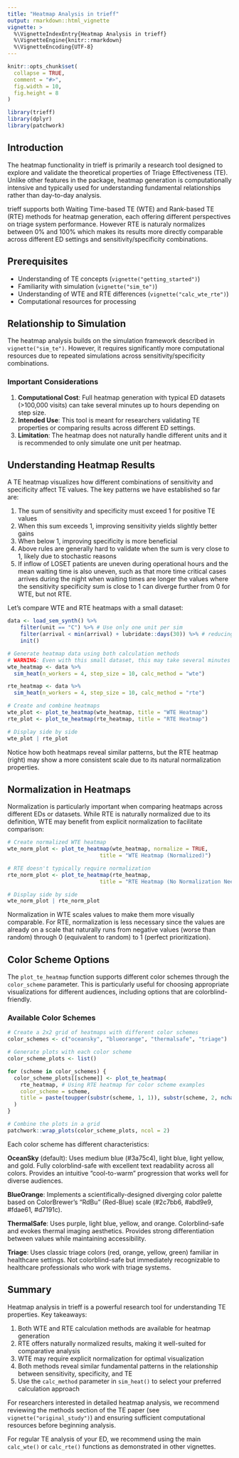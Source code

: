 ```yaml
---
title: "Heatmap Analysis in trieff"
output: rmarkdown::html_vignette
vignette: >
  %\VignetteIndexEntry{Heatmap Analysis in trieff}
  %\VignetteEngine{knitr::rmarkdown}
  %\VignetteEncoding{UTF-8}
---
```


```r
knitr::opts_chunk$set(
  collapse = TRUE,
  comment = "#>",
  fig.width = 10,
  fig.height = 8
)
```

```r
library(trieff)
library(dplyr)
library(patchwork)
```

## Introduction

The heatmap functionality in trieff is primarily a research tool designed to explore and validate the theoretical properties of Triage Effectiveness (TE). Unlike other features in the package, heatmap generation is computationally intensive and typically used for understanding fundamental relationships rather than day-to-day analysis.

trieff supports both Waiting Time-based TE (WTE) and Rank-based TE (RTE) methods for heatmap generation, each offering different perspectives on triage system performance. However RTE is naturaly normalizes between 0% and 100% which makes its results more directly comparable across different ED settings and sensitivity/specificity combinations.

## Prerequisites
- Understanding of TE concepts (`vignette("getting_started")`)
- Familiarity with simulation (`vignette("sim_te")`)
- Understanding of WTE and RTE differences (`vignette("calc_wte_rte")`)
- Computational resources for processing


## Relationship to Simulation
The heatmap analysis builds on the simulation framework described in `vignette("sim_te")`. However, it requires significantly more computational resources due to repeated simulations across sensitivity/specificity combinations.

### Important Considerations
1. **Computational Cost**: Full heatmap generation with typical ED datasets (>100,000 visits) can take several minutes up to hours depending on step size.
2. **Intended Use**: This tool is meant for researchers validating TE properties or comparing results across different ED settings.
3. **Limitation**: The heatmap does not naturally handle different units and it is recommended to only simulate one unit per heatmap.

## Understanding Heatmap Results

A TE heatmap visualizes how different combinations of sensitivity and specificity affect TE values. The key patterns we have established so far are:

1. The sum of sensitivity and specificity must exceed 1 for positive TE values
2. When this sum exceeds 1, improving sensitivity yields slightly better gains
3. When below 1, improving specificity is more beneficial
4. Above rules are generally hard to validate when the sum is very close to 1, likely due to stochastic reasons
5. If inflow of LOSET patients are uneven during operational hours and the mean waiting time is also uneven, such as that more time critical cases arrives during the night when waiting times are longer the values where the sensitivity specificity sum is close to 1 can diverge further from 0 for WTE, but not RTE.

Let's compare WTE and RTE heatmaps with a small dataset:

```r

data <- load_sem_synth() %>%
    filter(unit == "C") %>% # Use only one unit per sim
    filter(arrival < min(arrival) + lubridate::days(30)) %>% # reducing data size for speed, don't do this for real analysis :)
    init()

# Generate heatmap data using both calculation methods
# WARNING: Even with this small dataset, this may take several minutes
wte_heatmap <- data %>% 
  sim_heat(n_workers = 4, step_size = 10, calc_method = "wte")

rte_heatmap <- data %>% 
  sim_heat(n_workers = 4, step_size = 10, calc_method = "rte")

# Create and combine heatmaps
wte_plot <- plot_te_heatmap(wte_heatmap, title = "WTE Heatmap")
rte_plot <- plot_te_heatmap(rte_heatmap, title = "RTE Heatmap")

# Display side by side
wte_plot | rte_plot
```

Notice how both heatmaps reveal similar patterns, but the RTE heatmap (right) may show a more consistent scale due to its natural normalization properties.

## Normalization in Heatmaps

Normalization is particularly important when comparing heatmaps across different EDs or datasets. While RTE is naturally normalized due to its definition, WTE may benefit from explicit normalization to facilitate comparison:

```r
# Create normalized WTE heatmap
wte_norm_plot <- plot_te_heatmap(wte_heatmap, normalize = TRUE, 
                             title = "WTE Heatmap (Normalized)")

# RTE doesn't typically require normalization
rte_norm_plot <- plot_te_heatmap(rte_heatmap, 
                             title = "RTE Heatmap (No Normalization Needed)")

# Display side by side
wte_norm_plot | rte_norm_plot
```

Normalization in WTE scales values to make them more visually comparable. For RTE, normalization is less necessary since the values are already on a scale that naturally runs from negative values (worse than random) through 0 (equivalent to random) to 1 (perfect prioritization).

## Color Scheme Options

The `plot_te_heatmap` function supports different color schemes through the `color_scheme` parameter. This is particularly useful for choosing appropriate visualizations for different audiences, including options that are colorblind-friendly.

### Available Color Schemes

```r
# Create a 2x2 grid of heatmaps with different color schemes
color_schemes <- c("oceansky", "blueorange", "thermalsafe", "triage")

# Generate plots with each color scheme
color_scheme_plots <- list()

for (scheme in color_schemes) {
  color_scheme_plots[[scheme]] <- plot_te_heatmap(
    rte_heatmap, # Using RTE heatmap for color scheme examples
    color_scheme = scheme,
    title = paste(toupper(substr(scheme, 1, 1)), substr(scheme, 2, nchar(scheme)), "Scheme", sep="")
  )
}

# Combine the plots in a grid
patchwork::wrap_plots(color_scheme_plots, ncol = 2)
```

Each color scheme has different characteristics:

**OceanSky** (default): Uses medium blue (#3a75c4), light blue, light yellow, and gold. Fully colorblind-safe with excellent text readability across all colors. Provides an intuitive "cool-to-warm" progression that works well for diverse audiences.

**BlueOrange**: Implements a scientifically-designed diverging color palette based on ColorBrewer's "RdBu" (Red-Blue) scale (#2c7bb6, #abd9e9, #fdae61, #d7191c). 

**ThermalSafe**: Uses purple, light blue, yellow, and orange. Colorblind-safe and evokes thermal imaging aesthetics. Provides strong differentiation between values while maintaining accessibility.

**Triage**: Uses classic triage colors (red, orange, yellow, green) familiar in healthcare settings. Not colorblind-safe but immediately recognizable to healthcare professionals who work with triage systems.


## Summary

Heatmap analysis in trieff is a powerful research tool for understanding TE properties. Key takeaways:

1. Both WTE and RTE calculation methods are available for heatmap generation
2. RTE offers naturally normalized results, making it well-suited for comparative analysis
3. WTE may require explicit normalization for optimal visualization
4. Both methods reveal similar fundamental patterns in the relationship between sensitivity, specificity, and TE
5. Use the `calc_method` parameter in `sim_heat()` to select your preferred calculation approach

For researchers interested in detailed heatmap analysis, we recommend reviewing the methods section of the TE paper (see `vignette("original_study")`) and ensuring sufficient computational resources before beginning analysis.

For regular TE analysis of your ED, we recommend using the main `calc_wte()` or `calc_rte()` functions as demonstrated in other vignettes.
